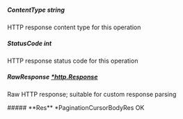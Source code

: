 
##### **ContentType** string
HTTP response content type for this operation

##### **StatusCode** int
HTTP response status code for this operation

##### **RawResponse** [*http.Response](https://pkg.go.dev/net/http#Response)
Raw HTTP response; suitable for custom response parsing

<Collapsible>
    ##### **Res** *PaginationCursorBodyRes
    OK
    <Collapsible.Break/>
    <PaginationCursorBodyRes/>
</Collapsible>

